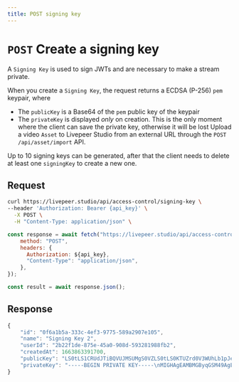 ```yaml
---
title: POST signing key
---
```


# `POST` Create a signing key

A `Signing Key` is used to sign JWTs and are necessary to make a stream private.

When you create a `Signing Key`, the request returns a ECDSA (P-256) `pem` keypair, where
- The `publicKey` is a Base64 of the `pem` public key of the keypair
- The `privateKey` is displayed *only* on creation. This is the only moment where the client can save the private key, otherwise it will be lost
Upload a video `Asset` to Livepeer Studio from an external URL through the
`POST /api/asset/import` API.

Up to 10 signing keys can be generated, after that the client needs to delete at least one `signingKey` to create a new one.

## Request


<Tabs>
  <TabItem value="curl" label="curl">

```bash
curl https://livepeer.studio/api/access-control/signing-key \
--header 'Authorization: Bearer {api_key}' \
  -X POST \
  -H "Content-Type: application/json" \
```

</TabItem>

<TabItem value="js" label="JavaScript">

```js
const response = await fetch("https://livepeer.studio/api/access-control/signing-key", {
    method: "POST",
    headers: {
      Authorization: ${api_key},
      "Content-Type": "application/json",
    },
});

const result = await response.json();
```

</TabItem>
</Tabs>

## Response

```jsx
{
    "id": "0f6a1b5a-333c-4ef3-9775-589a2907e105",
    "name": "Signing Key 2",
    "userId": "2b22f1de-875e-45a0-908d-593281988fb2",
    "createdAt": 1663863391700,
    "publicKey": "LS0tLS1CRUdJTiBQVUJMSUMgS0VZLS0tLS0KTUZrd0V3WUhLb1pJemowQ0FRWUlLb1pJemowREFRY0RRZ0FFeVlZZGNKL0tFbUIrWjAvb29sbXJ2bXNlblRiNgpnc1FuQmhnRVhmdkhycDgxNFg0b0lBbVg1VjlnZzhEclJLUFRhNWxlRkhRYm5LQ0VvTk1NckoxK2F3PT0KLS0tLS1FTkQgUFVCTElDIEtFWS0tLS0tCg==",
    "privateKey": "-----BEGIN PRIVATE KEY-----\nMIGHAgEAMBMGByqGSM49AgEGCCqGSM49AwEHBG0wawIBAQQg+Sebp896yp2JZouz\n9v1hlnu5ivJMp0CeXzxEr/6ZTL2hRANCAATJhh1wn8oSYH5nT+iiWau+ax6dNvqC\nxCcGGARd+8eunzXhfiggCZflX2CDwOtEo9NrmV4UdBucoISg0wysnX5r\n-----END PRIVATE KEY-----\n"
}
```
